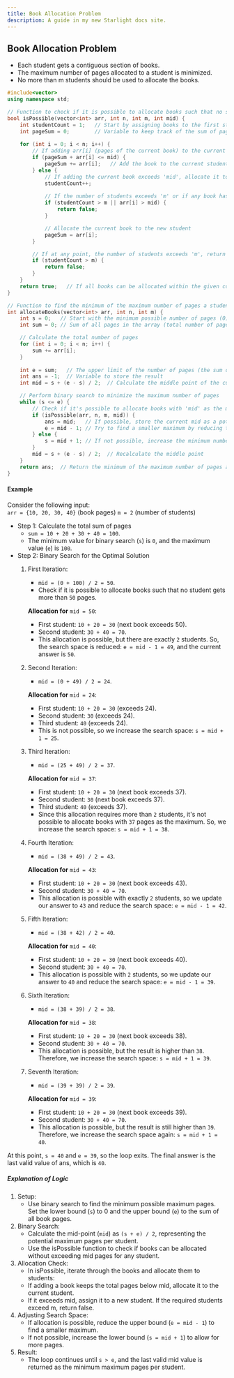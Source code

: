 ```yaml
---
title: Book Allocation Problem
description: A guide in my new Starlight docs site.
---
```


## Book Allocation Problem
- Each student gets a contiguous section of books.
- The maximum number of pages allocated to a student is minimized.
- No more than m students should be used to allocate the books.

```c++
#include<vector>
using namespace std;

// Function to check if it is possible to allocate books such that no student gets more than 'mid' pages
bool isPossible(vector<int> arr, int n, int m, int mid) {
    int studentCount = 1;   // Start by assigning books to the first student
    int pageSum = 0;        // Variable to keep track of the sum of pages assigned to the current student
    
    for (int i = 0; i < n; i++) {
        // If adding arr[i] (pages of the current book) to the current student's allocation keeps it <= mid
        if (pageSum + arr[i] <= mid) {
            pageSum += arr[i];   // Add the book to the current student's allocation
        } else {
            // If adding the current book exceeds 'mid', allocate it to a new student
            studentCount++;
            
            // If the number of students exceeds 'm' or if any book has more pages than 'mid', return false
            if (studentCount > m || arr[i] > mid) {
                return false;
            }

            // Allocate the current book to the new student
            pageSum = arr[i];
        }

        // If at any point, the number of students exceeds 'm', return false
        if (studentCount > m) {
            return false;
        }
    }
    return true;   // If all books can be allocated within the given constraints, return true
}

// Function to find the minimum of the maximum number of pages a student can be allocated
int allocateBooks(vector<int> arr, int n, int m) {
    int s = 0;   // Start with the minimum possible number of pages (0)
    int sum = 0; // Sum of all pages in the array (total number of pages in all books)

    // Calculate the total number of pages
    for (int i = 0; i < n; i++) {
        sum += arr[i];
    }
    
    int e = sum;   // The upper limit of the number of pages (the sum of all pages)
    int ans = -1;  // Variable to store the result
    int mid = s + (e - s) / 2;  // Calculate the middle point of the current range

    // Perform binary search to minimize the maximum number of pages
    while (s <= e) {
        // Check if it's possible to allocate books with 'mid' as the maximum number of pages
        if (isPossible(arr, n, m, mid)) {
            ans = mid;   // If possible, store the current mid as a potential answer
            e = mid - 1; // Try to find a smaller maximum by reducing the search space
        } else {
            s = mid + 1; // If not possible, increase the minimum number of pages
        }
        mid = s + (e - s) / 2;  // Recalculate the middle point
    }
    return ans;  // Return the minimum of the maximum number of pages a student can be allocated
}
```

#### Example
Consider the following input:\
`arr = {10, 20, 30, 40}` (book pages)
`m = 2` (number of students)
- Step 1: Calculate the total sum of pages
    - `sum = 10 + 20 + 30 + 40 = 100`.
    - The minimum value for binary search (`s`) is `0`, and the maximum value (`e`) is `100`.
- Step 2: Binary Search for the Optimal Solution
    1. First Iteration:

        - `mid = (0 + 100) / 2 = 50`.
        - Check if it is possible to allocate books such that no student gets more than `50` pages.

        **Allocation for** `mid = 50`:
        - First student: `10 + 20 = 30` (next book exceeds 50).
        - Second student: `30 + 40 = 70`.
        - This allocation is possible, but there are exactly `2` students. So, the search space is reduced: `e = mid - 1 = 49`, and the current answer is `50`.
    2. Second Iteration:

        - `mid = (0 + 49) / 2 = 24`.

        **Allocation for** `mid = 24`:

        - First student: `10 + 20 = 30` (exceeds 24).
        - Second student: `30` (exceeds 24).
        - Third student: `40` (exceeds 24).
        - This is not possible, so we increase the search space: `s = mid + 1 = 25`.
    
    3. Third Iteration:
        - `mid = (25 + 49) / 2 = 37`.

        **Allocation for** `mid = 37`:
        - First student: `10 + 20 = 30` (next book exceeds 37).
        - Second student: `30` (next book exceeds 37).
        - Third student: `40` (exceeds 37).
        - Since this allocation requires more than `2` students, it's not possible to allocate books with `37` pages as the maximum. So, we increase the search space: `s = mid + 1 = 38`.
    4. Fourth Iteration:
        - `mid = (38 + 49) / 2 = 43`.

        **Allocation for** `mid = 43`:
        - First student: `10 + 20 = 30` (next book exceeds 43).
        - Second student: `30 + 40 = 70`.
        - This allocation is possible with exactly `2` students, so we update our answer to `43` and reduce the search space: `e = mid - 1 = 42`.
    5. Fifth Iteration:

        - `mid = (38 + 42) / 2 = 40`.

        **Allocation for** `mid = 40`:

        - First student: `10 + 20 = 30` (next book exceeds 40).
        - Second student: `30 + 40 = 70`.
        - This allocation is possible with `2` students, so we update our answer to `40` and reduce the search space: `e = mid - 1 = 39`.

    6. Sixth Iteration:

        - `mid = (38 + 39) / 2 = 38`.

        **Allocation for** `mid = 38`:

        - First student: `10 + 20 = 30` (next book exceeds 38).
        - Second student: `30 + 40 = 70`.
        - This allocation is possible, but the result is higher than `38`. Therefore, we increase the search space: `s = mid + 1 = 39`.

    7. Seventh Iteration:

        - `mid = (39 + 39) / 2 = 39`.

        **Allocation for** `mid = 39`:

        - First student: `10 + 20 = 30` (next book exceeds 39).
        - Second student: `30 + 40 = 70`.
        - This allocation is possible, but the result is still higher than `39`. Therefore, we increase the search space again: `s = mid + 1 = 40`.

At this point, `s = 40` and `e = 39`, so the loop exits. The final answer is the last valid value of ans, which is `40`.

##### Explanation of Logic
1. Setup:
    - Use binary search to find the minimum possible maximum pages. Set the lower bound (`s`) to 0 and the upper bound (`e`) to the sum of all book pages.
2. Binary Search:
    - Calculate the mid-point (`mid`) as `(s + e) / 2`, representing the potential maximum pages per student.
    - Use the isPossible function to check if books can be allocated without exceeding mid pages for any student.
3. Allocation Check:
    - In isPossible, iterate through the books and allocate them to students:
    - If adding a book keeps the total pages below mid, allocate it to the current student.
    - If it exceeds mid, assign it to a new student. If the required students exceed m, return false.
3. Adjusting Search Space:
    - If allocation is possible, reduce the upper bound (`e = mid - 1`) to find a smaller maximum.
    - If not possible, increase the lower bound (`s = mid + 1`) to allow for more pages.
4. Result:
    - The loop continues until `s > e`, and the last valid mid value is returned as the minimum maximum pages per student.